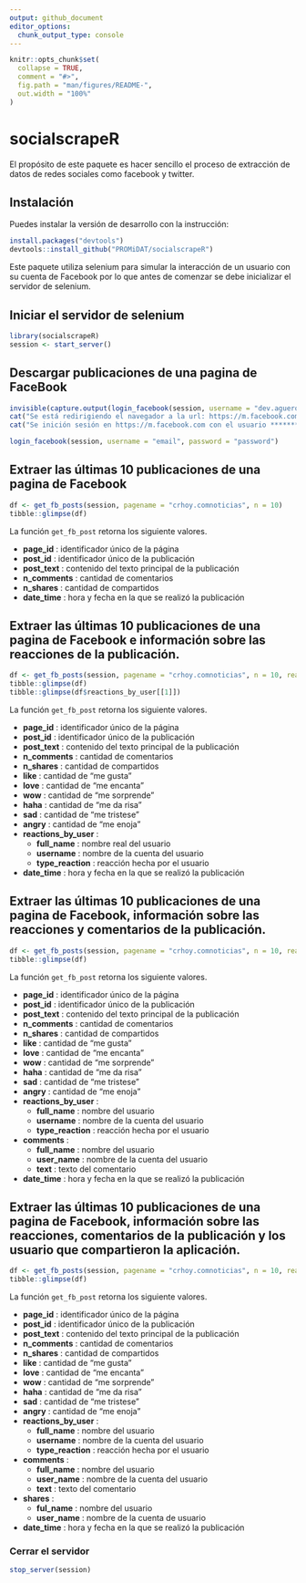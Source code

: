 ```yaml
---
output: github_document
editor_options: 
  chunk_output_type: console
---
```


<!-- README.md is generated from README.Rmd. Please edit that file -->

```r
knitr::opts_chunk$set(
  collapse = TRUE,
  comment = "#>",
  fig.path = "man/figures/README-",
  out.width = "100%"
)
```
# socialscrapeR

El propósito de este paquete es hacer sencillo el proceso de extracción de datos de redes sociales como facebook y twitter.

## Instalación

Puedes instalar la versión de desarrollo con la instrucción:

``` r
install.packages("devtools")
devtools::install_github("PROMiDAT/socialscrapeR")
```
Este paquete utiliza selenium para simular la interacción de un usuario con su cuenta de Facebook por lo que antes de comenzar se debe inicializar el servidor de selenium.

## Iniciar el servidor de selenium 

```r
library(socialscrapeR)
session <- start_server()
```

## Descargar publicaciones de una pagina de FaceBook

```r
invisible(capture.output(login_facebook(session, username = "dev.aguero@gmail.com", password = "anx21ysi_face.")))
cat("Se está redirigiendo el navegador a la url: https://m.facebook.com ...\n")
cat("Se inición sesión en https://m.facebook.com con el usuario *****************\n")
```

```r
login_facebook(session, username = "email", password = "password")
```

## Extraer las últimas 10 publicaciones de una pagina de Facebook 

```r
df <- get_fb_posts(session, pagename = "crhoy.comnoticias", n = 10)
tibble::glimpse(df)
```

La función `get_fb_post` retorna los siguiente valores.

  + **page_id** : identificador único de la página
  + **post_id** : identificador único de la publicación
  + **post_text** : contenido del texto principal de la publicación
  + **n_comments** : cantidad de comentarios
  + **n_shares** : cantidad de compartidos
  + **date_time** : hora y fecha en la que se realizó la publicación
  
  
## Extraer las últimas 10 publicaciones de una pagina de Facebook e información sobre las reacciones de la publicación.

```r
df <- get_fb_posts(session, pagename = "crhoy.comnoticias", n = 10, reactions = T)
tibble::glimpse(df)
tibble::glimpse(df$reactions_by_user[[1]])
```

La función `get_fb_post` retorna los siguiente valores.

  + **page_id** : identificador único de la página
  + **post_id** : identificador único de la publicación
  + **post_text** : contenido del texto principal de la publicación
  + **n_comments** : cantidad de comentarios
  + **n_shares** : cantidad de compartidos
  + **like** : cantidad de "me gusta"
  + **love** : cantidad de "me encanta"
  + **wow** : cantidad de "me sorprende"
  + **haha** : cantidad de "me da risa"
  + **sad** : cantidad de "me tristese"
  + **angry** : cantidad de "me enoja"
  + **reactions_by_user** : 
    + **full_name** : nombre real del usuario
    + **username** : nombre de la cuenta del usuario
    + **type_reaction** : reacción hecha por el usuario
  + **date_time** : hora y fecha en la que se realizó la publicación


## Extraer las últimas 10 publicaciones de una pagina de Facebook, información sobre las reacciones y comentarios de la publicación.

```r
df <- get_fb_posts(session, pagename = "crhoy.comnoticias", n = 10, reactions = T, commets = T)
tibble::glimpse(df)
```

La función `get_fb_post` retorna los siguiente valores.

  + **page_id** : identificador único de la página
  + **post_id** : identificador único de la publicación
  + **post_text** : contenido del texto principal de la publicación
  + **n_comments** : cantidad de comentarios
  + **n_shares** : cantidad de compartidos
  + **like** : cantidad de "me gusta"
  + **love** : cantidad de "me encanta"
  + **wow** : cantidad de "me sorprende"
  + **haha** : cantidad de "me da risa"
  + **sad** : cantidad de "me tristese"
  + **angry** : cantidad de "me enoja"
  + **reactions_by_user** : 
    + **full_name** : nombre del usuario
    + **username** : nombre de la cuenta del usuario
    + **type_reaction** : reacción hecha por el usuario
  + **comments** : 
    + **full_name** : nombre del usuario
    + **user_name** : nombre de la cuenta del usuario
    + **text** : texto del comentario
  + **date_time** : hora y fecha en la que se realizó la publicación

## Extraer las últimas 10 publicaciones de una pagina de Facebook, información sobre las reacciones, comentarios de la publicación y los usuario que compartieron la aplicación.

```r
df <- get_fb_posts(session, pagename = "crhoy.comnoticias", n = 10, reactions = T, commets = T, shares = T)
tibble::glimpse(df)
```

La función `get_fb_post` retorna los siguiente valores.

  + **page_id** : identificador único de la página
  + **post_id** : identificador único de la publicación
  + **post_text** : contenido del texto principal de la publicación
  + **n_comments** : cantidad de comentarios
  + **n_shares** : cantidad de compartidos
  + **like** : cantidad de "me gusta"
  + **love** : cantidad de "me encanta"
  + **wow** : cantidad de "me sorprende"
  + **haha** : cantidad de "me da risa"
  + **sad** : cantidad de "me tristese"
  + **angry** : cantidad de "me enoja"
  + **reactions_by_user** : 
    + **full_name** : nombre del usuario
    + **username** : nombre de la cuenta del usuario
    + **type_reaction** : reacción hecha por el usuario
  + **comments** : 
    + **full_name** : nombre del usuario
    + **user_name** : nombre de la cuenta del usuario
    + **text** : texto del comentario
  + **shares** :
    + **ful_name** : nombre del usuario
    + **user_name** : nombre de la cuenta de usuario
  + **date_time** : hora y fecha en la que se realizó la publicación


### Cerrar el servidor 

```r
stop_server(session)
```

  
